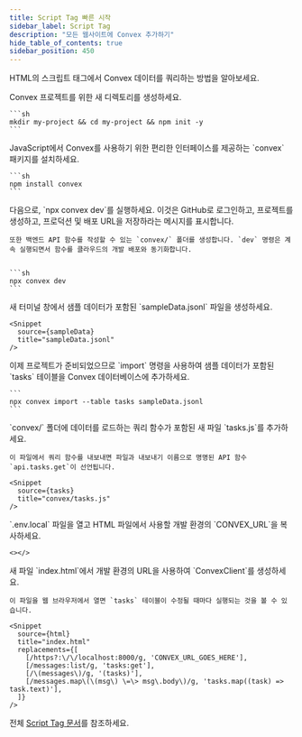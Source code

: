 ```yaml
---
title: Script Tag 빠른 시작
sidebar_label: Script Tag
description: "모든 웹사이트에 Convex 추가하기"
hide_table_of_contents: true
sidebar_position: 450
---
```



HTML의 스크립트 태그에서 Convex 데이터를 쿼리하는 방법을 알아보세요.

<StepByStep>
  <Step title="새 npm 프로젝트 생성하기">
    Convex 프로젝트를 위한 새 디렉토리를 생성하세요.

    ```sh
    mkdir my-project && cd my-project && npm init -y
    ```

  </Step>
  <Step title="Convex 클라이언트 및 서버 라이브러리 설치하기">
    JavaScript에서 Convex를 사용하기 위한 편리한 인터페이스를 제공하는 `convex` 패키지를 설치하세요.

    ```sh
    npm install convex
    ```

  </Step>
  <Step title="Convex 개발 배포 설정하기">
    다음으로, `npx convex dev`를 실행하세요. 이것은 GitHub로 로그인하고, 프로젝트를 생성하고, 프로덕션 및 배포 URL을 저장하라는 메시지를 표시합니다.

    또한 백엔드 API 함수를 작성할 수 있는 `convex/` 폴더를 생성합니다. `dev` 명령은 계속 실행되면서 함수를 클라우드의 개발 배포와 동기화합니다.


    ```sh
    npx convex dev
    ```

  </Step>

  <Step title="데이터베이스용 샘플 데이터 생성하기">
    새 터미널 창에서 샘플 데이터가 포함된 `sampleData.jsonl` 파일을 생성하세요.

    <Snippet
      source={sampleData}
      title="sampleData.jsonl"
    />

  </Step>

  <Step title="데이터베이스에 샘플 데이터 추가하기">
    이제 프로젝트가 준비되었으므로 `import` 명령을 사용하여 샘플 데이터가 포함된 `tasks` 테이블을 Convex 데이터베이스에 추가하세요.

    ```
    npx convex import --table tasks sampleData.jsonl
    ```

  </Step>

  <Step title="데이터베이스 쿼리 노출하기">
    `convex/` 폴더에 데이터를 로드하는 쿼리 함수가 포함된 새 파일 `tasks.js`를 추가하세요.

    이 파일에서 쿼리 함수를 내보내면 파일과 내보내기 이름으로 명명된 API 함수 `api.tasks.get`이 선언됩니다.

    <Snippet
      source={tasks}
      title="convex/tasks.js"
    />

  </Step>

  <Step title="배포 URL 복사하기">
    `.env.local` 파일을 열고 HTML 파일에서 사용할 개발 환경의 `CONVEX_URL`을 복사하세요.

    <></>

  </Step>

  <Step title="웹페이지에 스크립트 추가하기">
    새 파일 `index.html`에서 개발 환경의 URL을 사용하여 `ConvexClient`를 생성하세요.

    이 파일을 웹 브라우저에서 열면 `tasks` 테이블이 수정될 때마다 실행되는 것을 볼 수 있습니다.

    <Snippet
      source={html}
      title="index.html"
      replacements={[
        [/https?:\/\/localhost:8000/g, 'CONVEX_URL_GOES_HERE'],
        [/messages:list/g, 'tasks:get'],
        [/\(messages\)/g, '(tasks)'],
        [/messages.map\(\(msg\) \=\> msg\.body\)/g, 'tasks.map((task) => task.text)'],
      ]}
    />

  </Step>

</StepByStep>

전체 [Script Tag 문서](/client/javascript/script-tag.mdx)를 참조하세요.
